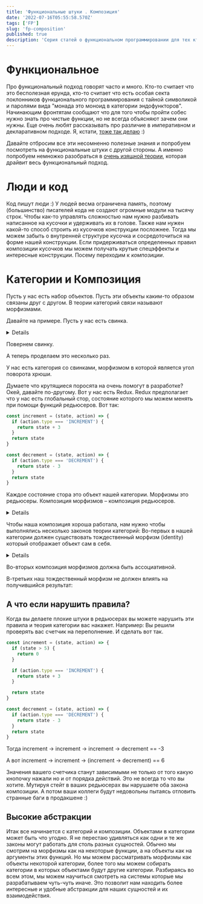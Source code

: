 ```yaml
---
title: 'Функциональные штуки . Композиция'
date: '2022-07-16T05:55:58.570Z'
tags: ['FP']
slug: 'fp-composition'
published: true
description: 'Серия статей о функциональном программировании для тех кто об этом ничего не знает. Лайтовое погружение в теорию категорий.'
---
```



# Функциональное

Про функциональный подход говорят часто и много. Кто-то считает что это бесполезная ерунда,
кто-то считает что есть особая секта поклонников функционального программирования с тайной символикой и паролями вида "монада это моноид в категории эндофункторов".
Начинающим фронтятам сообщают что для того чтобы пройти собес нужно знать про чистые функции, но не всегда объясняют зачем они нужны.
Еще очень любят рассказывать про различие в императивном и декларативном подходе. Я, кстати, [тоже так делаю](https://speakerdeck.com/hellsquirrel/ml-for-holyjs?slide=12) :)

Давайте отбросим все эти несомненно полезные знания и попробуем посмотреть на функциональные штуки с другой стороны.
А именно попробуем немножко разобраться в [очень изящной теории](https://en.wikipedia.org/wiki/Category_theory), которая драйвит весь функциональный подход.

# Люди и код

Код пишут люди :) У людей весма ограничена память, поэтому (большинство) писателей кода не создают огромные модули на тысячу строк.
Чтобы как-то управлять сложностью нам нужно разбивать написанное на кусочки и удерживать их в голове.
Также нам нужен какой-то способ строить из кусочков конструкции посложнее. Тогда мы можем забыть о внутренней структуре кусочка и сосредоточиться на форме нашей конструкции.
Если придерживаться определенных правил композиции кусочков мы можем получать крутые спецэффекты и интересные конструкции.
Посему переходим к _композиции_.

# Категории и Композиция

Пусть у нас есть набор объектов. Пусть эти объекты каким-то образом связаны друг с другом. В теории категорий связи называют морфизмами.

Давайте на примере. Пусть у нас есть свинка.

<Pig className="img" />

<Details title="Свинка?">
  Есть замечательная
  [книжка](https://www.blurb.com/b/9621951-category-theory-for-programmers-new-edition-hardco)
  где автор (Bartosz Milewski) объясняет теорию категорий на свинках и стрелках.
  Я насколько вдохновилась этой книжкой что решила для иллюстрации тоже
  использовать хрюшечек :)
</Details>

Повернем свинку.

<RotatedPig className="img" />

А теперь проделаем это несколько раз.

<Category className="img" />

У нас есть категория со свинками, морфизмом в которой является угол поворота хрюши.

Думаете что крутящиеся поросята на очень помогут в разработке? Окей, давайте по-другому. Вот у нас есть Redux.
Redux предполагает что у нас есть глобальный стор, состояние которого мы можем менять при помощи функций редьюсеров. Вот так:

```js
const increment = (state, action) => {
  if (action.type === 'INCREMENT') {
    return state + 3
  }
  return state
}

const decrement = (state, action) => {
  if (action.type === 'DECREMENT') {
    return state - 3
  }
  return state
}
```

Каждое состояние стора это объект нашей категории. Морфизмы это редьюсеры.
Композиция морфизмов – композиция редьюсеров.

<Redux className="img" />

<Details title="Изоморфизм">
  Возможно, позже мы с вами обсудим что такое изоморфизм. И поймем как заменить
  ваши редьюсеры на крутящихся свинок без потери качества :)
</Details>

Чтобы наша композиция хороша работала, нам нужно чтобы выполнялись несколько законов теории категорий:
Во-первых в нашей категории должен существовать тождественный морфизм (identity) который отображает объект сам в себя.

<Details title="Угадайте что это в категории со свинками">
  Поворот на 360°, 2 * 360°, 3 * 360° и т.д.

{' '}

<Pig360 className="img" />

</Details>

Во-вторых композиция морфизмов должна быть ассоциативной.

<Formula content="h\circ (g\circ f)=(h\circ g)\circ f" />

В-третьих наш тождественный морфизм не должен влиять на получившийся результат:

<Formula content="f\circ \mathrm {id} _{A}=\mathrm {id} _{B}\circ f=f" />

## А что если нарушить правила?

Когда вы делаете плохие штуки в редьюсерах вы можете нарушить эти правила и теория категории вас накажет. Например:
Вы решили проверять вас счетчик на переполнение. И сделать вот так.

```js
const increment = (state, action) => {
  if (state > 5) {
    return 0
  }

  if (action.type === 'INCREMENT') {
    return state + 3
  }

  return state
}

const decrement = (state, action) => {
  if (action.type === 'DECREMENT') {
    return state - 3
  }
  return state
}
```

Тогда increment -> increment -> increment -> decrement == -3

А вот increment -> increment -> (increment -> decrement) == 6

Значения вашего счетчика станут зависимыми не только от того какую кнопочку нажали но и от порядка действий. Это не всегда то что вы хотите.
Мутируя стейт в ваших редьюсерах вы нарушаете оба закона композиции. А потом ваши коллеги будут недовольны пытаясь отловить странные баги в продакшене :)

## Высокие абстракции

Итак все начинается с категорий и композиции. Объектами в категории может быть что угодно. Я не перестаю удивляться как одни и те же законы могут работать для столь разных сущностей.
Обычно мы смотрим на морфизмы как на некоторые функции, а на объекты как на аргументы этих функций. Но мы можем рассматривать морфизмы как объекты некоторой категории, более того мы можем
собирать категории в которых объектами будут другие категории.
Разбираясь во всем этом, мы можем научиться смотреть на системы которые мы разрабатываем чуть-чуть иначе. Это позволит нам находить более интересные и удобные абстракции для наших сущностей и их взаимодействия.
